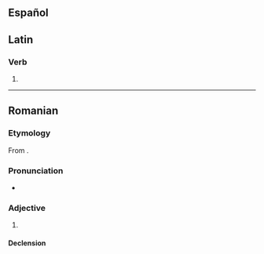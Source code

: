 {{also|împortant}}
==Español==

==Latin==

===Verb===
{{la-verb-form|important}}

# {{inflection of|importō||3|p|pres|actv|indc|lang=la}}

----

==Romanian==

===Etymology===
From {{bor|ro|fr|important}}.

===Pronunciation===
* {{IPA|[im.porˈtant]|lang=ro}}

===Adjective===
{{ro-adj|4}}

# {{l|en|important}}

====Declension====
{{ro-adj-4|mpl=importanți}}